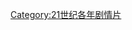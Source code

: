 {{Year by category
|m=2
|c=0
|d=1
|y=4
|cat=劇情片
|sortkey=劇情
|parent=2014年電影作品
|subcat=2010年代劇情片
}}

[[Category:21世纪各年剧情片|Category:21世纪各年剧情片]]